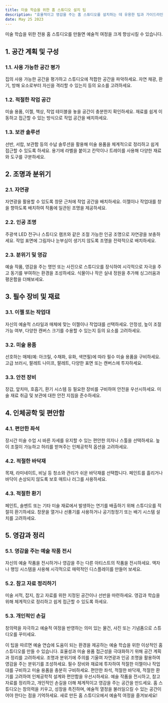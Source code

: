 ```yaml
---
title: 미술 학습을 위한 홈 스튜디오 설치 팁
description: "효율적이고 영감을 주는 홈 스튜디오를 설치하는 데 유용한 팁과 가이드라인을 제공하여 예술 연습에 도움이 되는 환경을 보장합니다."
date: May 25 2023
---
```

미술 학습을 위한 전용 홈 스튜디오를 만들면 예술적 여정을 크게 향상시킬 수 있습니다. 

## 1. 공간 계획 및 구성
### 1.1. 사용 가능한 공간 평가

집의 사용 가능한 공간을 평가하고 스튜디오에 적합한 공간을 파악하세요.
자연 채광, 환기, 방해 요소로부터 자신을 격리할 수 있는지 등의 요소를 고려하세요.
### 1.2. 적절한 작업 공간

미술 용품, 이젤, 책상, 작업 테이블을 놓을 공간이 충분한지 확인하세요.
재료를 쉽게 이동하고 접근할 수 있는 방식으로 작업 공간을 배치하세요.
### 1.3. 보관 솔루션

선반, 서랍, 보관함 등의 수납 솔루션을 활용해 미술 용품을 체계적으로 정리하고 쉽게 접근할 수 있도록 하세요.
용기에 라벨을 붙이고 칸막이나 트레이를 사용해 다양한 재료와 도구를 구분하세요.
## 2. 조명과 분위기
### 2.1. 자연광

자연광을 활용할 수 있도록 창문 근처에 작업 공간을 배치하세요.
이젤이나 작업대를 창을 향하도록 배치하여 작품에 일관된 조명을 제공하세요.
### 2.2. 인공 조명

주광색 LED 전구나 스튜디오 램프와 같은 조절 가능한 인공 조명으로 자연광을 보충하세요.
작업 표면에 그림자나 눈부심이 생기지 않도록 조명을 전략적으로 배치하세요.
### 2.3. 분위기 및 영감

예술 작품, 영감을 주는 명언 또는 사진으로 스튜디오를 장식하여 시각적으로 자극을 주고 동기를 부여하는 환경을 조성하세요.
식물이나 작은 실내 정원을 추가해 싱그러움과 평온함을 더해보세요.
## 3. 필수 장비 및 재료
### 3.1. 이젤 또는 작업대

자신의 예술적 스타일과 매체에 맞는 이젤이나 작업대를 선택하세요.
안정성, 높이 조절 가능 여부, 다양한 캔버스 크기를 수용할 수 있는지 등의 요소를 고려하세요.
### 3.2. 미술 용품

선호하는 매체(예: 아크릴, 수채화, 유화, 색연필)에 따라 필수 미술 용품을 구비하세요.
고급 브러시, 팔레트 나이프, 팔레트, 다양한 표면 또는 캔버스에 투자하세요.
### 3.3. 안전 장비

장갑, 앞치마, 호흡기, 환기 시스템 등 필요한 장비를 구비하여 안전을 우선시하세요.
미술 재료 취급 및 보관에 대한 안전 지침을 준수하세요.
## 4. 인체공학 및 편안함
### 4.1. 편안한 좌석

장시간 미술 수업 시 바른 자세를 유지할 수 있는 편안한 의자나 스툴을 선택하세요.
높이 조절이 가능하고 허리를 받쳐주는 인체공학적 옵션을 고려하세요.
### 4.2. 적절한 바닥재

목재, 라미네이트, 비닐 등 청소와 관리가 쉬운 바닥재를 선택합니다.
페인트를 흘리거나 바닥이 손상되지 않도록 보호 매트나 러그를 사용하세요.
### 4.3. 적절한 환기

페인트, 솔벤트 또는 기타 미술 재료에서 발생하는 연기를 배출하기 위해 스튜디오를 적절히 환기하세요.
창문을 열거나 선풍기를 사용하거나 공기청정기 또는 배기 시스템 설치를 고려하세요.
## 5. 영감과 정리
### 5.1. 영감을 주는 예술 작품 전시

자신의 예술 작품을 전시하거나 영감을 주는 다른 아티스트의 작품을 전시하세요.
액자나 행잉 시스템을 사용해 시각적으로 매력적인 디스플레이를 만들어 보세요.
### 5.2. 참고 자료 정리하기

미술 서적, 잡지, 참고 자료를 위한 지정된 공간이나 선반을 마련하세요.
영감과 학습을 위해 체계적으로 정리하고 쉽게 접근할 수 있도록 하세요.
### 5.3. 개인적인 손길

창의력을 자극하고 예술적 여정을 반영하는 의미 있는 물건, 사진 또는 기념품으로 스튜디오를 꾸미세요.


이 팁을 따르면 예술 연습에 도움이 되는 환경을 제공하는 예술 학습을 위한 이상적인 홈 스튜디오를 만들 수 있습니다. 효율성과 미술 용품 접근성을 극대화하기 위해 공간 계획과 정리를 고려하세요. 조명과 분위기에 주의를 기울여 자연광과 인공 조명을 활용하여 영감을 주는 분위기를 조성하세요. 필수 장비와 재료에 투자하여 적절한 이젤이나 작업대를 구비하고 미술 용품을 충분히 구비하세요. 편안한 좌석, 적절한 바닥재, 적절한 환기를 고려하여 인체공학적 설계와 편안함을 우선시하세요. 예술 작품을 전시하고, 참고 자료를 정리하고, 개인적인 손길을 더해 체계적이고 영감을 주는 공간을 만드세요. 홈 스튜디오는 창의력을 키우고, 성장을 촉진하며, 예술적 열정을 불러일으킬 수 있는 공간이어야 한다는 점을 기억하세요. 새로 만든 홈 스튜디오에서 예술적 여정을 즐겨보세요!